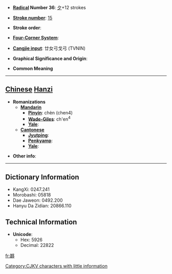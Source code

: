 * '''[[Wiktionary:Chinese radical index| Radical]] Number 36''': [[Wiktionary:Chinese radical index 夕|夕]]+12 strokes

* '''[[Wiktionary:Chinese total strokes index|Stroke number]]''': [[Wiktionary:Chinese total strokes index 15|15]]

* '''Stroke order''': 

* '''[[Wiktionary:Chinese four corner index|Four-Corner System]]''': 

* '''[[Wiktionary:Chinese Cangjie index|Cangjie input]]''': 廿女弓戈弓 (TVNIN)

* '''Graphical Significance and Origin''': 

* '''Common Meaning'''

----

== [[Chinese]] [[Hanzi]] ==

* '''Romanizations'''
** '''[[Mandarin]]'''
*** '''[[Pinyin]]''': chèn (chen4)
*** '''[[Wade-Giles]]''': ch'en<sup>4</sup>
*** '''[[Yale]]''': 
** '''[[Cantonese]]'''
*** '''[[Jyutping]]''':
*** '''[[Penkyamp]]''': 
*** '''[[Yale]]''': 

* '''Other info''': 

----

== Dictionary Information ==

* KangXi: 0247.241
* Morobashi: 05818
* Dae Jaweon: 0492.200
* Hanyu Da Zidian: 20866.110

== Technical Information ==

* '''Unicode''':
** Hex: 5926
** Decimal: 22822

[[fr:夦]]
[[Category:CJKV characters with little information]]